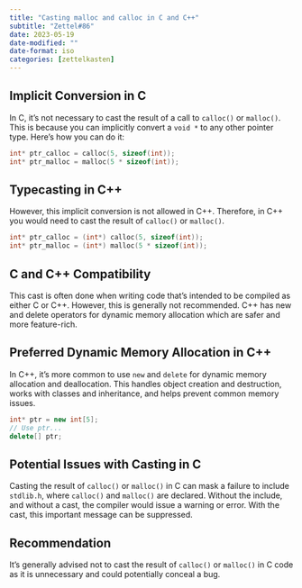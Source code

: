 ```yaml
---
title: "Casting malloc and calloc in C and C++"
subtitle: "Zettel#86"
date: 2023-05-19
date-modified: ""
date-format: iso
categories: [zettelkasten]
---
```

## Implicit Conversion in C

In C, it's not necessary to cast the result of a call to `calloc()` or `malloc()`. This is because you can implicitly convert a `void *` to any other pointer type. Here's how you can do it:

```c
int* ptr_calloc = calloc(5, sizeof(int));
int* ptr_malloc = malloc(5 * sizeof(int));
```

## Typecasting in C++

However, this implicit conversion is not allowed in C++. Therefore, in C++ you would need to cast the result of `calloc()` or `malloc()`.

```cpp
int* ptr_calloc = (int*) calloc(5, sizeof(int));
int* ptr_malloc = (int*) malloc(5 * sizeof(int));
```

## C and C++ Compatibility

This cast is often done when writing code that's intended to be compiled as either C or C++. However, this is generally not recommended. C++ has new and delete operators for dynamic memory allocation which are safer and more feature-rich.

## Preferred Dynamic Memory Allocation in C++

In C++, it's more common to use `new` and `delete` for dynamic memory allocation and deallocation. This handles object creation and destruction, works with classes and inheritance, and helps prevent common memory issues.

```cpp
int* ptr = new int[5];
// Use ptr...
delete[] ptr;
```

## Potential Issues with Casting in C

Casting the result of `calloc()` or `malloc()` in C can mask a failure to include `stdlib.h`, where `calloc()` and `malloc()` are declared. Without the include, and without a cast, the compiler would issue a warning or error. With the cast, this important message can be suppressed.

## Recommendation

It's generally advised not to cast the result of `calloc()` or `malloc()` in C code as it is unnecessary and could potentially conceal a bug.
